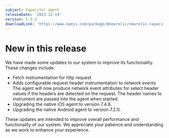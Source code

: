 ```yaml
---
subject: Capacitor agent
releaseDate: '2023-12-19'
version: 1.3.3
downloadLink: 'https://www.npmjs.com/package/@newrelic/newrelic-capacitor-plugin/v/1.3.3'
---
```


# New in this release
We have made some updates to our system to improve its functionality. These changes include:

- Fetch instrumentation for http request
- Adds configurable request header instrumentation to network events
  The agent will now produce network event attributes for select header values if the headers are detected on the request. The header names to instrument are passed into the agent when started.
- Upgrading the native iOS agent to version 7.4.8.
- Upgrading the native Android agent to version 7.2.0.

These updates are intended to improve overall performance and functionality of our system. We appreciate your patience and understanding as we work to enhance your experience.
